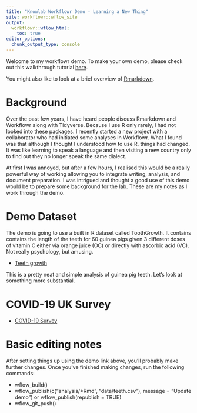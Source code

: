 ```yaml
---
title: "Knowlab Workflowr Demo - Learning a New Thing"
site: workflowr::wflow_site
output:
  workflowr::wflow_html:
    toc: true
editor_options:
  chunk_output_type: console
---
```


Welcome to my workflowr demo. To make your own demo, please check out this walkthrough tutorial [here](https://jdblischak.github.io/workflowr/articles/wflow-09-workshop.html).

You might also like to look at a brief overview of [Rmarkdown](https://rmarkdown.rstudio.com/articles_intro.html).

# Background
Over the past few years, I have heard people discuss Rmarkdown and Workflowr along with Tidyverse. Because I use R only rarely, I had not looked into these packages. I recently started a new project with a collaborator who had initiated some analyses in Workflowr. What I found was that although I thought I understood how to use R, things had changed. It was like learning to speak a language and then visiting a new country only to find out they no longer speak the same dialect. 

At first I was annoyed, but after a few hours, I realised this would be a really powerful way of working allowing you to integrate writing, analysis, and document preparation. I was intrigued and thought a good use of this demo would be to prepare some background for the lab. These are my notes as I work through the demo.

# Demo Dataset
The demo is going to use a built in R dataset called ToothGrowth. It contains contains the length of the teeth for 60 guinea pigs given 3 different doses of vitamin C either via orange juice (OC) or directly with ascorbic acid (VC). Not really psychology, but amusing. 

* [Teeth growth](teeth.html)

This is a pretty neat and simple analysis of guinea pig teeth. Let's look at something more substantial.

# COVID-19 UK Survey

* [COVID-19 Survey](https://stephanlewandowsky.github.io/UKsocialLicence/UKcov1.html)

# Basic editing notes

After setting things up using the demo link above, you'll probably make further changes. Once you've finished making changes, run the following commands:

* wflow_build()
* wflow_publish(c("analysis/*Rmd", "data/teeth.csv"), message = "Update demo") or wflow_publish(republish = TRUE)
* wflow_git_push()

